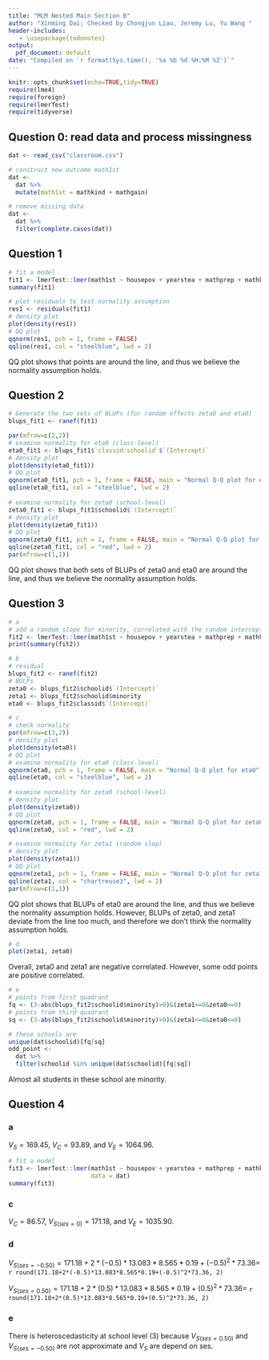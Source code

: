 ```yaml
---
title: "MLM Nested Main Section B"
author: "Xinming Dai; Checked by Chongjun Liao, Jeremy Lu, Yu Wang "
header-includes:
   - \usepackage{todonotes}
output:
  pdf_document: default
date: "Compiled on `r format(Sys.time(), '%a %b %d %H:%M %Z')`"
---
```


```r
knitr::opts_chunk$set(echo=TRUE,tidy=TRUE)
require(lme4)
require(foreign)
require(lmerTest)
require(tidyverse)
```

## Question 0: read data and process missingness

```r
dat <- read_csv("classroom.csv")

# construct new outcome math1st
dat <- 
  dat %>% 
  mutate(math1st = mathkind + mathgain)

# remove missing data
dat <- 
  dat %>% 
  filter(complete.cases(dat))
```

## Question 1
```r
# fit a model
fit1 <- lmerTest::lmer(math1st ~ housepov + yearstea + mathprep + mathknow + ses + sex + minority + (1|schoolid/classid), data = dat)
summary(fit1)

# plot residuals to test normality assumption
res1 <- residuals(fit1)
# density plot
plot(density(res1))
# QQ plot
qqnorm(res1, pch = 1, frame = FALSE)
qqline(res1, col = "steelblue", lwd = 2)
```

QQ plot shows that points are around the line, and thus we believe the normality assumption holds.

## Question 2

```r
# Generate the two sets of BLUPs (for random effects zeta0 and eta0)
blups_fit1 <- ranef(fit1)

par(mfrow=c(2,2))  
# examine normality for eta0 (class-level)
eta0_fit1 <- blups_fit1$`classid:schoolid`$`(Intercept)`
# density plot
plot(density(eta0_fit1))
# QQ plot
qqnorm(eta0_fit1, pch = 1, frame = FALSE, main = "Normal Q-Q plot for eta0")
qqline(eta0_fit1, col = "steelblue", lwd = 2)
  
# examine normality for zeta0 (school-level)
zeta0_fit1 <- blups_fit1$schoolid$`(Intercept)`
# density plot
plot(density(zeta0_fit1))
# QQ plot
qqnorm(zeta0_fit1, pch = 1, frame = FALSE, main = "Normal Q-Q plot for zeta0")
qqline(zeta0_fit1, col = "red", lwd = 2)
par(mfrow=c(1,1))  
```

QQ plot shows that both sets of BLUPs of zeta0 and eta0 are around the line, and thus we believe the normality assumption holds.

## Question 3

```r
# a
# add a random slope for minority, correlated with the random intercept, at the school level
fit2 <- lmerTest::lmer(math1st ~ housepov + yearstea + mathprep + mathknow + ses + sex + minority + (minority|schoolid) + (1 | classid), data = dat)
print(summary(fit2))

# b
# residual
blups_fit2 <- ranef(fit2)
# BULPs
zeta0 <- blups_fit2$schoolid$`(Intercept)`
zeta1 <- blups_fit2$schoolid$minority
eta0 <- blups_fit2$classid$`(Intercept)`

# c
# check normality
par(mfrow=c(3,2))  
# density plot
plot(density(eta0))
# QQ plot
# examine normality for eta0 (class-level)
qqnorm(eta0, pch = 1, frame = FALSE, main = "Normal Q-Q plot for eta0")
qqline(eta0, col = "steelblue", lwd = 2)
  
# examine normality for zeta0 (school-level)
# density plot
plot(density(zeta0))
# QQ plot
qqnorm(zeta0, pch = 1, frame = FALSE, main = "Normal Q-Q plot for zeta0")
qqline(zeta0, col = "red", lwd = 2)

# examine normality for zeta1 (random slop)
# density plot
plot(density(zeta1))
# QQ plot
qqnorm(zeta1, pch = 1, frame = FALSE, main = "Normal Q-Q plot for zeta1")
qqline(zeta1, col = "chartreuse3", lwd = 2)
par(mfrow=c(1,1)) 
```
QQ plot shows that BLUPs of eta0 are around the line, and thus we believe the normality assumption holds.
However, BLUPs of zeta0, and zeta1 deviate from the line too much, and therefore we don't think the normality assumption holds.

```r
# d
plot(zeta1, zeta0)
```

Overall, zeta0 and zeta1 are negative correlated. However, some odd points are positive correlated.

```r
# e
# points from first quadrant
fq <- (3-abs(blups_fit2$schoolid$minority)>0)&(zeta1>=0&zeta0>=0)
# points from third quadrant
sq <- (3-abs(blups_fit2$schoolid$minority)>0)&(zeta1<=0&zeta0<=0)

# these schools are 
unique(dat$schoolid)[fq|sq]
odd_point <- 
  dat %>% 
  filter(schoolid %in% unique(dat$schoolid)[fq|sq])
```
Almost all students in these school are minority.

## Question 4
### a
$V_S = 169.45$, $V_C = 93.89$, and $V_E = 1064.96$.

```r
# fit a model
fit3 <- lmerTest::lmer(math1st ~ housepov + yearstea + mathprep + mathknow + ses + sex + minority + (ses|schoolid) + (1 | classid), 
                       data = dat)
summary(fit3)
```
### c
$V_C=86.57$, $V_{S(ses=0)}=171.18$, and $V_E=1035.90$.

### d
$V_{S(ses=-0.50)}=171.18+2*(-0.5)*13.083*8.565*0.19+(-0.5)^2*73.36=$ `r round(171.18+2*(-0.5)*13.083*8.565*0.19+(-0.5)^2*73.36, 2)`

$V_{S(ses=0.50)}=171.18+2*(0.5)*13.083*8.565*0.19+(0.5)^2*73.36=$ `r round(171.18+2*(0.5)*13.083*8.565*0.19+(0.5)^2*73.36, 2)`

### e
There is heteroscedasticity at school level (3) because $V_{S(ses=0.50)}$ and $V_{S(ses=-0.50)}$ are not approximate and $V_S$ are depend on ses.

